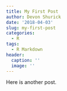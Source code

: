 ```yaml
---
title: My First Post
author: Devon Shurick
date: '2018-04-03'
slug: my-first-post
categories:
  - R
tags:
  - R Markdown
header:
  caption: ''
  image: ''
---
```


Here is another post.
